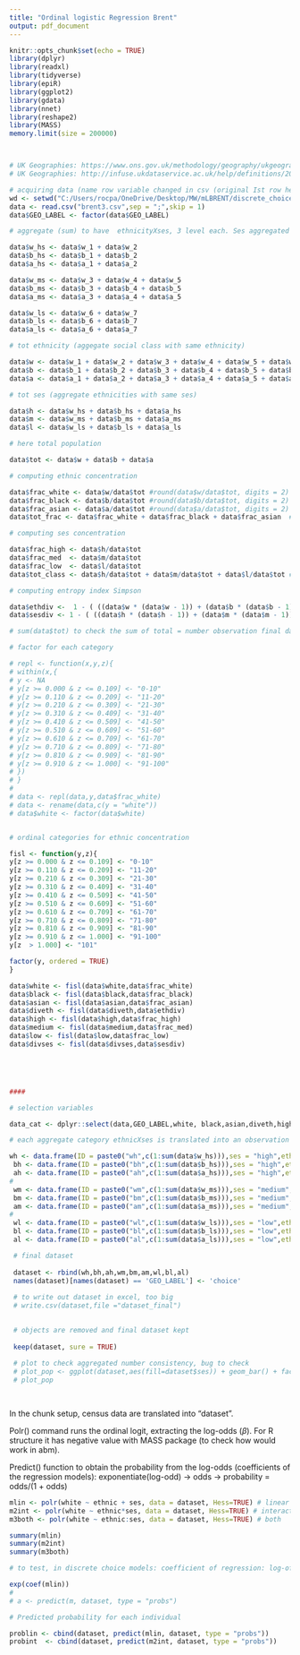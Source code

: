 ---
title: "Ordinal logistic Regression Brent"
output: pdf_document
---

```{r setup, include=FALSE}
knitr::opts_chunk$set(echo = TRUE)
library(dplyr)
library(readxl)
library(tidyverse)
library(epiR)
library(ggplot2)
library(gdata)
library(nnet)
library(reshape2)
library(MASS)
memory.limit(size = 200000)



# UK Geographies: https://www.ons.gov.uk/methodology/geography/ukgeographies/censusgeography#output-area-oa
# UK Geographies: http://infuse.ukdataservice.ac.uk/help/definitions/2011geographies/index.html 

# acquiring data (name row variable changed in csv (original Ist row here removed))
wd <- setwd("C:/Users/rocpa/OneDrive/Desktop/MW/mLBRENT/discrete_choice-master/multinomial ordinal regression/")
data <- read.csv("brent3.csv",sep = ";",skip = 1)
data$GEO_LABEL <- factor(data$GEO_LABEL)

# aggregate (sum) to have  ethnicityXses, 3 level each. Ses aggregated as UK census lines (high ses = 1+2; medium ses = 3+4+5, low ses = 6+7 )

data$w_hs <- data$w_1 + data$w_2
data$b_hs <- data$b_1 + data$b_2
data$a_hs <- data$a_1 + data$a_2

data$w_ms <- data$w_3 + data$w_4 + data$w_5
data$b_ms <- data$b_3 + data$b_4 + data$b_5
data$a_ms <- data$a_3 + data$a_4 + data$a_5

data$w_ls <- data$w_6 + data$w_7
data$b_ls <- data$b_6 + data$b_7
data$a_ls <- data$a_6 + data$a_7

# tot ethnicity (aggegate social class with same ethnicity)

data$w <- data$w_1 + data$w_2 + data$w_3 + data$w_4 + data$w_5 + data$w_6 + data$w_7
data$b <- data$b_1 + data$b_2 + data$b_3 + data$b_4 + data$b_5 + data$b_6 + data$b_7
data$a <- data$a_1 + data$a_2 + data$a_3 + data$a_4 + data$a_5 + data$a_6 + data$a_7

# tot ses (aggregate ethnicities with same ses)

data$h <- data$w_hs + data$b_hs + data$a_hs
data$m <- data$w_ms + data$b_ms + data$a_ms
data$l <- data$w_ls + data$b_ls + data$a_ls

# here total population

data$tot <- data$w + data$b + data$a

# computing ethnic concentration

data$frac_white <- data$w/data$tot #round(data$w/data$tot, digits = 2)
data$frac_black <- data$b/data$tot #round(data$b/data$tot, digits = 2)
data$frac_asian <- data$a/data$tot #round(data$a/data$tot, digits = 2)
data$tot_frac <- data$frac_white + data$frac_black + data$frac_asian  # total to check = 1

# computing ses concentration

data$frac_high <- data$h/data$tot
data$frac_med  <- data$m/data$tot
data$frac_low  <- data$l/data$tot
data$tot_class <- data$h/data$tot + data$m/data$tot + data$l/data$tot # total to check = 1

# computing entropy index Simpson

data$ethdiv <-  1 - ( ((data$w * (data$w - 1)) + (data$b * (data$b - 1)) + (data$a * (data$a - 1))) / (data$tot * (data$tot - 1))  )
data$sesdiv <- 1 - ( ((data$h * (data$h - 1)) + (data$m * (data$m - 1)) + (data$l * (data$l - 1))) / (data$tot * (data$tot - 1))  )

# sum(data$tot) to check the sum of total = number observation final dataset (Brent002 in private)

# factor for each category

# repl <- function(x,y,z){
# within(x,{
# y <- NA
# y[z >= 0.000 & z <= 0.109] <- "0-10"
# y[z >= 0.110 & z <= 0.209] <- "11-20"
# y[z >= 0.210 & z <= 0.309] <- "21-30"
# y[z >= 0.310 & z <= 0.409] <- "31-40"
# y[z >= 0.410 & z <= 0.509] <- "41-50"
# y[z >= 0.510 & z <= 0.609] <- "51-60"
# y[z >= 0.610 & z <= 0.709] <- "61-70"
# y[z >= 0.710 & z <= 0.809] <- "71-80"
# y[z >= 0.810 & z <= 0.909] <- "81-90"
# y[z >= 0.910 & z <= 1.000] <- "91-100"
# })
# }
# 
# data <- repl(data,y,data$frac_white) 
# data <- rename(data,c(y = "white"))
# data$white <- factor(data$white)


# ordinal categories for ethnic concentration

fisl <- function(y,z){
y[z >= 0.000 & z <= 0.109] <- "0-10"
y[z >= 0.110 & z <= 0.209] <- "11-20"
y[z >= 0.210 & z <= 0.309] <- "21-30"
y[z >= 0.310 & z <= 0.409] <- "31-40"
y[z >= 0.410 & z <= 0.509] <- "41-50"
y[z >= 0.510 & z <= 0.609] <- "51-60"
y[z >= 0.610 & z <= 0.709] <- "61-70"
y[z >= 0.710 & z <= 0.809] <- "71-80"
y[z >= 0.810 & z <= 0.909] <- "81-90"
y[z >= 0.910 & z <= 1.000] <- "91-100"
y[z  > 1.000] <- "101"

factor(y, ordered = TRUE)
}

data$white <- fisl(data$white,data$frac_white)
data$black <- fisl(data$black,data$frac_black)
data$asian <- fisl(data$asian,data$frac_asian)
data$diveth <- fisl(data$diveth,data$ethdiv)
data$high <- fisl(data$high,data$frac_high)
data$medium <- fisl(data$medium,data$frac_med)
data$low <- fisl(data$low,data$frac_low)
data$divses <- fisl(data$divses,data$sesdiv)





####

# selection variables

data_cat <- dplyr::select(data,GEO_LABEL,white, black,asian,diveth,high, medium,low,divses)

# each aggregate category ethnicXses is translated into an observation row, with choice-geography repeated as many time as people live in the unit (uncount) 

wh <- data.frame(ID = paste0("wh",c(1:sum(data$w_hs))),ses = "high",ethnic = "white",uncount(data_cat,as.numeric(data$w_hs)))
 bh <- data.frame(ID = paste0("bh",c(1:sum(data$b_hs))),ses = "high",ethnic = "black",uncount(data_cat,as.numeric(data$b_hs)))
 ah <- data.frame(ID = paste0("ah",c(1:sum(data$a_hs))),ses = "high",ethnic = "asian",uncount(data_cat,as.numeric(data$a_hs)))
# 
 wm <- data.frame(ID = paste0("wm",c(1:sum(data$w_ms))),ses = "medium",ethnic = "white",uncount(data_cat,as.numeric(data$w_ms)))
 bm <- data.frame(ID = paste0("bm",c(1:sum(data$b_ms))),ses = "medium",ethnic = "black",uncount(data_cat,as.numeric(data$b_ms)))
 am <- data.frame(ID = paste0("am",c(1:sum(data$a_ms))),ses = "medium",ethnic = "asian",uncount(data_cat,as.numeric(data$a_ms)))
# 
 wl <- data.frame(ID = paste0("wl",c(1:sum(data$w_ls))),ses = "low",ethnic = "white",uncount(data_cat,as.numeric(data$w_ls)))
 bl <- data.frame(ID = paste0("bl",c(1:sum(data$b_ls))),ses = "low",ethnic = "black",uncount(data_cat,as.numeric(data$b_ls)))
 al <- data.frame(ID = paste0("al",c(1:sum(data$a_ls))),ses = "low",ethnic = "asian",uncount(data_cat,as.numeric(data$a_ls)))

 # final dataset
 
 dataset <- rbind(wh,bh,ah,wm,bm,am,wl,bl,al)
 names(dataset)[names(dataset) == 'GEO_LABEL'] <- 'choice'
 
 # to write out dataset in excel, too big
 # write.csv(dataset,file ="dataset_final")

 
 # objects are removed and final dataset kept
 
 keep(dataset, sure = TRUE)
 
 # plot to check aggregated number consistency, bug to check
 # plot_pop <- ggplot(dataset,aes(fill=dataset$ses)) + geom_bar() + facet_wrap(dataset$ethnic) + scale_fill_manual( values =c(high = "green",medium = "orange",low ="blue")) + geom_text(stat="count", aes(label=..count..),vjust = 0) 
 # plot_pop

 

```


In the chunk setup, census data are translated into "dataset".  

Polr() command runs the ordinal logit, extracting the log-odds ($\beta$). For R structure it has negative value with MASS package (to check how would work in abm).

Predict() function to obtain the probability from the log-odds (coefficients of the regression models):
exponentiate(log-odd) -> odds -> probability = odds/(1 + odds)

```{r proba, echo=FALSE, include=TRUE}

mlin <- polr(white ~ ethnic + ses, data = dataset, Hess=TRUE) # linear combination
m2int <- polr(white ~ ethnic*ses, data = dataset, Hess=TRUE) # interaction
m3both <- polr(white ~ ethnic:ses, data = dataset, Hess=TRUE) # both

summary(mlin) 
summary(m2int)
summary(m3both)

# to test, in discrete choice models: coefficient of regression: log-off -> exp(log-off) -> odds-ratio -> used to predict the probability

exp(coef(mlin))
# 
# a <- predict(m, dataset, type = "probs")

# Predicted probability for each individual

problin <- cbind(dataset, predict(mlin, dataset, type = "probs"))
probint  <- cbind(dataset, predict(m2int, dataset, type = "probs"))

```
